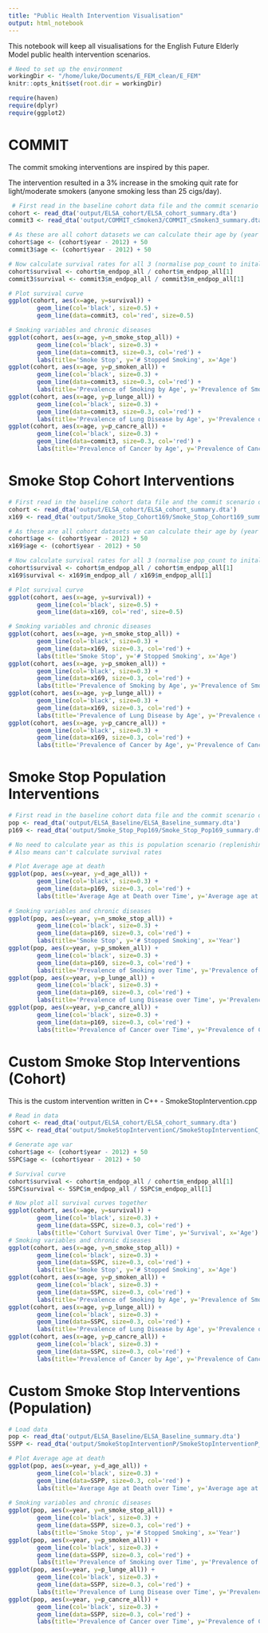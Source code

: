 ```yaml
---
title: "Public Health Intervention Visualisation"
output: html_notebook
---
```


This notebook will keep all visualisations for the English Future Elderly Model public health intervention scenarios.

```r
# Need to set up the environment
workingDir <- "/home/luke/Documents/E_FEM_clean/E_FEM"
knitr::opts_knit$set(root.dir = workingDir)

require(haven)
require(dplyr)
require(ggplot2)
```


# COMMIT

The commit smoking interventions are inspired by this paper. <!-- TODO: Add link to COMMIT paper here -->

The intervention resulted in a 3% increase in the smoking quit rate for light/moderate smokers (anyone smoking less than 25 cigs/day).


```r
 # First read in the baseline cohort data file and the commit scenario outputs
cohort <- read_dta('output/ELSA_cohort/ELSA_cohort_summary.dta')
commit3 <- read_dta('output/COMMIT_cSmoken3/COMMIT_cSmoken3_summary.dta')

# As these are all cohort datasets we can calculate their age by (year - 2012 + 50) 
cohort$age <- (cohort$year - 2012) + 50
commit3$age <- (cohort$year - 2012) + 50

# Now calculate survival rates for all 3 (normalise pop_count to inital value)
cohort$survival <- cohort$m_endpop_all / cohort$m_endpop_all[1]
commit3$survival <- commit3$m_endpop_all / commit3$m_endpop_all[1]

# Plot survival curve
ggplot(cohort, aes(x=age, y=survival)) +
        geom_line(col='black', size=0.5) +
        geom_line(data=commit3, col='red', size=0.5)

# Smoking variables and chronic diseases
ggplot(cohort, aes(x=age, y=n_smoke_stop_all)) +
        geom_line(col='black', size=0.3) +
        geom_line(data=commit3, size=0.3, col='red') +
        labs(title='Smoke Stop', y='# Stopped Smoking', x='Age')
ggplot(cohort, aes(x=age, y=p_smoken_all)) +
        geom_line(col='black', size=0.3) +
        geom_line(data=commit3, size=0.3, col='red') +
        labs(title='Prevalence of Smoking by Age', y='Prevalence of Smoking', x='Age')
ggplot(cohort, aes(x=age, y=p_lunge_all)) +
        geom_line(col='black', size=0.3) +
        geom_line(data=commit3, size=0.3, col='red') +
        labs(title='Prevalence of Lung Disease by Age', y='Prevalence of Lung Disease', x='Age')
ggplot(cohort, aes(x=age, y=p_cancre_all)) +
        geom_line(col='black', size=0.3) +
        geom_line(data=commit3, size=0.3, col='red') +
        labs(title='Prevalence of Cancer by Age', y='Prevalence of Cancer', x='Age')
```


# Smoke Stop Cohort Interventions

```r
# First read in the baseline cohort data file and the commit scenario outputs
cohort <- read_dta('output/ELSA_cohort/ELSA_cohort_summary.dta')
x169 <- read_dta('output/Smoke_Stop_Cohort169/Smoke_Stop_Cohort169_summary.dta')

# As these are all cohort datasets we can calculate their age by (year - 2012 + 50)
cohort$age <- (cohort$year - 2012) + 50
x169$age <- (cohort$year - 2012) + 50

# Now calculate survival rates for all 3 (normalise pop_count to inital value)
cohort$survival <- cohort$m_endpop_all / cohort$m_endpop_all[1]
x169$survival <- x169$m_endpop_all / x169$m_endpop_all[1]

# Plot survival curve
ggplot(cohort, aes(x=age, y=survival)) +
        geom_line(col='black', size=0.5) +
        geom_line(data=x169, col='red', size=0.5)

# Smoking variables and chronic diseases
ggplot(cohort, aes(x=age, y=n_smoke_stop_all)) +
        geom_line(col='black', size=0.3) +
        geom_line(data=x169, size=0.3, col='red') +
        labs(title='Smoke Stop', y='# Stopped Smoking', x='Age')
ggplot(cohort, aes(x=age, y=p_smoken_all)) +
        geom_line(col='black', size=0.3) +
        geom_line(data=x169, size=0.3, col='red') +
        labs(title='Prevalence of Smoking by Age', y='Prevalence of Smoking', x='Age')
ggplot(cohort, aes(x=age, y=p_lunge_all)) +
        geom_line(col='black', size=0.3) +
        geom_line(data=x169, size=0.3, col='red') +
        labs(title='Prevalence of Lung Disease by Age', y='Prevalence of Lung Disease', x='Age')
ggplot(cohort, aes(x=age, y=p_cancre_all)) +
        geom_line(col='black', size=0.3) +
        geom_line(data=x169, size=0.3, col='red') +
        labs(title='Prevalence of Cancer by Age', y='Prevalence of Cancer', x='Age')
```

# Smoke Stop Population Interventions

```r
# First read in the baseline cohort data file and the commit scenario outputs
pop <- read_dta('output/ELSA_Baseline/ELSA_Baseline_summary.dta')
p169 <- read_dta('output/Smoke_Stop_Pop169/Smoke_Stop_Pop169_summary.dta')

# No need to calculate year as this is population scenario (replenishing)
# Also means can't calculate survival rates

# Plot Average age at death
ggplot(pop, aes(x=year, y=d_age_all)) +
        geom_line(col='black', size=0.3) +
        geom_line(data=p169, size=0.3, col='red') +
        labs(title='Average Age at Death over Time', y='Average age at death', x='Year')
        
# Smoking variables and chronic diseases
ggplot(pop, aes(x=year, y=n_smoke_stop_all)) +
        geom_line(col='black', size=0.3) +
        geom_line(data=p169, size=0.3, col='red') +
        labs(title='Smoke Stop', y='# Stopped Smoking', x='Year')
ggplot(pop, aes(x=year, y=p_smoken_all)) +
        geom_line(col='black', size=0.3) +
        geom_line(data=p169, size=0.3, col='red') +
        labs(title='Prevalence of Smoking over Time', y='Prevalence of Smoking', x='Year')
ggplot(pop, aes(x=year, y=p_lunge_all)) +
        geom_line(col='black', size=0.3) +
        geom_line(data=p169, size=0.3, col='red') +
        labs(title='Prevalence of Lung Disease over Time', y='Prevalence of Lung Disease', x='Year')
ggplot(pop, aes(x=year, y=p_cancre_all)) +
        geom_line(col='black', size=0.3) +
        geom_line(data=p169, size=0.3, col='red') +
        labs(title='Prevalence of Cancer over Time', y='Prevalence of Cancer', x='Year')
```


# Custom Smoke Stop Interventions (Cohort)

This is the custom intervention written in C++ - SmokeStopIntervention.cpp

```r

# Read in data
cohort <- read_dta('output/ELSA_cohort/ELSA_cohort_summary.dta')
SSPC <- read_dta('output/SmokeStopInterventionC/SmokeStopInterventionC_summary.dta')

# Generate age var
cohort$age <- (cohort$year - 2012) + 50
SSPC$age <- (cohort$year - 2012) + 50

# Survival curve
cohort$survival <- cohort$m_endpop_all / cohort$m_endpop_all[1]
SSPC$survival <- SSPC$m_endpop_all / SSPC$m_endpop_all[1]

# Now plot all survival curves together
ggplot(cohort, aes(x=age, y=survival)) +
        geom_line(col='black', size=0.3) +
        geom_line(data=SSPC, size=0.3, col='red') +
        labs(title='Cohort Survival Over Time', y='Survival', x='Age')
# Smoking variables and chronic diseases
ggplot(cohort, aes(x=age, y=n_smoke_stop_all)) +
        geom_line(col='black', size=0.3) +
        geom_line(data=SSPC, size=0.3, col='red') +
        labs(title='Smoke Stop', y='# Stopped Smoking', x='Age')
ggplot(cohort, aes(x=age, y=p_smoken_all)) +
        geom_line(col='black', size=0.3) +
        geom_line(data=SSPC, size=0.3, col='red') +
        labs(title='Prevalence of Smoking by Age', y='Prevalence of Smoking', x='Age')
ggplot(cohort, aes(x=age, y=p_lunge_all)) +
        geom_line(col='black', size=0.3) +
        geom_line(data=SSPC, size=0.3, col='red') +
        labs(title='Prevalence of Lung Disease by Age', y='Prevalence of Lung Disease', x='Age')
ggplot(cohort, aes(x=age, y=p_cancre_all)) +
        geom_line(col='black', size=0.3) +
        geom_line(data=SSPC, size=0.3, col='red') +
        labs(title='Prevalence of Cancer by Age', y='Prevalence of Cancer', x='Age')

```


# Custom Smoke Stop Interventions (Population)

```r

# Load data
pop <- read_dta('output/ELSA_Baseline/ELSA_Baseline_summary.dta')
SSPP <- read_dta('output/SmokeStopInterventionP/SmokeStopInterventionP_summary.dta')

# Plot Average age at death
ggplot(pop, aes(x=year, y=d_age_all)) +
        geom_line(col='black', size=0.3) +
        geom_line(data=SSPP, size=0.3, col='red') +
        labs(title='Average Age at Death over Time', y='Average age at death', x='Year')
        
# Smoking variables and chronic diseases
ggplot(pop, aes(x=year, y=n_smoke_stop_all)) +
        geom_line(col='black', size=0.3) +
        geom_line(data=SSPP, size=0.3, col='red') +
        labs(title='Smoke Stop', y='# Stopped Smoking', x='Year')
ggplot(pop, aes(x=year, y=p_smoken_all)) +
        geom_line(col='black', size=0.3) +
        geom_line(data=SSPP, size=0.3, col='red') +
        labs(title='Prevalence of Smoking over Time', y='Prevalence of Smoking', x='Year')
ggplot(pop, aes(x=year, y=p_lunge_all)) +
        geom_line(col='black', size=0.3) +
        geom_line(data=SSPP, size=0.3, col='red') +
        labs(title='Prevalence of Lung Disease over Time', y='Prevalence of Lung Disease', x='Year')
ggplot(pop, aes(x=year, y=p_cancre_all)) +
        geom_line(col='black', size=0.3) +
        geom_line(data=SSPP, size=0.3, col='red') +
        labs(title='Prevalence of Cancer over Time', y='Prevalence of Cancer', x='Year')
        
```